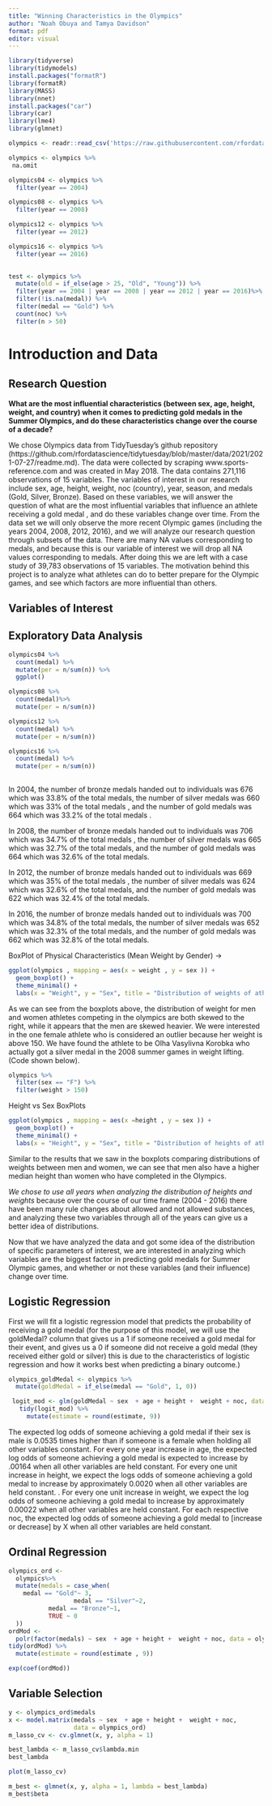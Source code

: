 ```yaml
---
title: "Winning Characteristics in the Olympics"
author: "Noah Obuya and Tamya Davidson"
format: pdf
editor: visual
---
```


```r

library(tidyverse)
library(tidymodels)
install.packages("formatR")
library(formatR)
library(MASS)
library(nnet)
install.packages("car")
library(car)
library(lme4)
library(glmnet)

```

```r

olympics <- readr::read_csv('https://raw.githubusercontent.com/rfordatascience/tidytuesday/master/data/2021/2021-07-27/olympics.csv')

```

```r

olympics <- olympics %>% 
 na.omit

olympics04 <- olympics %>% 
  filter(year == 2004)

olympics08 <- olympics %>% 
  filter(year == 2008)

olympics12 <- olympics %>% 
  filter(year == 2012)

olympics16 <- olympics %>% 
  filter(year == 2016)
  
```

```r
test <- olympics %>%
  mutate(old = if_else(age > 25, "Old", "Young")) %>%  
  filter(year == 2004 | year == 2008 | year == 2012 | year == 2016)%>%  
  filter(!is.na(medal)) %>%
  filter(medal == "Gold") %>%
  count(noc) %>%
  filter(n > 50)
```

# Introduction and Data

## Research Question

**What are the most influential characteristics (between sex, age, height, weight, and country) when it comes to predicting gold medals in the Summer Olympics, and do these characteristics change over the course of a decade?**

We chose Olympics data from TidyTuesday's github repository (https://github.com/rfordatascience/tidytuesday/blob/master/data/2021/2021-07-27/readme.md). The data were collected by scraping www.sports-reference.com and was created in May 2018. The data contains 271,116 observations of 15 variables. The variables of interest in our research include sex, age, height, weight, noc (country), year, season, and medals (Gold, Silver, Bronze). Based on these variables, we will answer the question of what are the most influential variables that influence an athlete receiving a gold medal , and do these variables change over time. From the data set we will only observe the more recent Olympic games (including the years 2004, 2008, 2012, 2016), and we will analyze our research question through subsets of the data. There are many NA values corresponding to medals, and because this is our variable of interest we will drop all NA values corresponding to medals. After doing this we are left with a case study of 39,783 observations of 15 variables. The motivation behind this project is to analyze what athletes can do to better prepare for the Olympic games, and see which factors are more influential than others.

## Variables of Interest

## Exploratory Data Analysis

```r
olympics04 %>%
  count(medal) %>%
  mutate(per = n/sum(n)) %>%
  ggplot()
```

```r
olympics08 %>%
  count(medal)%>%
  mutate(per = n/sum(n))
```

```r
olympics12 %>%
  count(medal) %>%
  mutate(per = n/sum(n))
```

```r
olympics16 %>%
  count(medal) %>%
  mutate(per = n/sum(n))
  
```

In 2004, the number of bronze medals handed out to individuals was 676 which was 33.8% of the total medals, the number of silver medals was 660 which was 33% of the total medals , and the number of gold medals was 664 which was 33.2% of the total medals .

In 2008, the number of bronze medals handed out to individuals was 706 which was 34.7% of the total medals , the number of silver medals was 665 which was 32.7% of the total medals, and the number of gold medals was 664 which was 32.6% of the total medals.

In 2012, the number of bronze medals handed out to individuals was 669 which was 35% of the total medals , the number of silver medals was 624 which was 32.6% of the total medals, and the number of gold medals was 622 which was 32.4% of the total medals.

In 2016, the number of bronze medals handed out to individuals was 700 which was 34.8% of the total medals, the number of silver medals was 652 which was 32.3% of the total medals, and the number of gold medals was 662 which was 32.8% of the total medals.

BoxPlot of Physical Characteristics (Mean Weight by Gender) -\>

```r
ggplot(olympics , mapping = aes(x = weight , y = sex )) + 
  geom_boxplot() + 
  theme_minimal() + 
  labs(x = "Weight", y = "Sex", title = "Distribution of weights of athletes by sex", subtitle = "Men have a higher median weight than women across all olympic games")
```

As we can see from the boxplots above, the distribution of weight for men and women athletes competing in the olympics are both skewed to the right, while it appears that the men are skewed heavier. We were interested in the one female athlete who is considered an outlier because her weight is above 150. We have found the athlete to be Olha Vasylivna Korobka who actually got a silver medal in the 2008 summer games in weight lifting. (Code shown below).

```r
olympics %>%
  filter(sex == "F") %>%
  filter(weight > 150)
```

Height vs Sex BoxPlots

```r
ggplot(olympics , mapping = aes(x =height , y = sex )) + 
  geom_boxplot() + 
  theme_minimal() + 
  labs(x = "Height", y = "Sex", title = "Distribution of heights of athletes by sex", subtitle = "Men have a higher median height than women across all olympic games")
```

Similar to the results that we saw in the boxplots comparing distributions of weights between men and women, we can see that men also have a higher median height than women who have completed in the Olympics.

*We chose to use all years when analyzing the distribution of heights and weights* because over the course of our time frame (2004 - 2016) there have been many rule changes about allowed and not allowed substances, and analyzing these two variables through all of the years can give us a better idea of distributions.

Now that we have analyzed the data and got some idea of the distribution of specific parameters of interest, we are interested in analyzing which variables are the biggest factor in predicting gold medals for Summer Olympic games, and whether or not these variables (and their influence) change over time.

## Logistic Regression

First we will fit a logistic regression model that predicts the probability of receiving a gold medal (for the purpose of this model, we will use the goldMedal? column that gives us a 1 if someone received a gold medal for their event, and gives us a 0 if someone did not receive a gold medal (they received either gold or silver) this is due to the characteristics of logistic regression and how it works best when predicting a binary outcome.)

```r
olympics_goldMedal <- olympics %>%
  mutate(goldMedal = if_else(medal == "Gold", 1, 0)) 
```

```r
 logit_mod <- glm(goldMedal ~ sex  + age + height +  weight + noc, data = olympics_goldMedal, family = "binomial"(link = "logit")) 
   tidy(logit_mod) %>%
     mutate(estimate = round(estimate, 9))
```

The expected log odds of someone achieving a gold medal if their sex is male is 0.0535 times higher than if someone is a female when holding all other variables constant. For every one year increase in age, the expected log odds of someone achieving a gold medal is expected to increase by .00164 when all other variables are held constant. For every one unit increase in height, we expect the logs odds of someone achieving a gold medal to increase by approximately 0.0020 when all other variables are held constant. . For every one unit increase in weight, we expect the log odds of someone achieving a gold medal to increase by approximately 0.00022 when all other variables are held constant. For each respective noc, the expected log odds of someone achieving a gold medal to \[increase or decrease\] by X when all other variables are held constant.

## Ordinal Regression

```r
olympics_ord <- 
  olympics%>%
  mutate(medals = case_when(
    medal == "Gold"~ 3, 
                  medal == "Silver"~2, 
           medal == "Bronze"~1, 
           TRUE ~ 0
  ))
ordMod <-
  polr(factor(medals) ~ sex  + age + height +  weight + noc, data = olympics_ord , method = "probit")
tidy(ordMod) %>%
  mutate(estimate = round(estimate , 9))
```

```r
exp(coef(ordMod))
```

## 

## Variable Selection

```r
y <- olympics_ord$medals
x <- model.matrix(medals ~ sex  + age + height +  weight + noc,
                  data = olympics_ord)
m_lasso_cv <- cv.glmnet(x, y, alpha = 1)
```

```r
best_lambda <- m_lasso_cv$lambda.min
best_lambda
```

```r
plot(m_lasso_cv)
```

```r
m_best <- glmnet(x, y, alpha = 1, lambda = best_lambda)
m_best$beta
```
